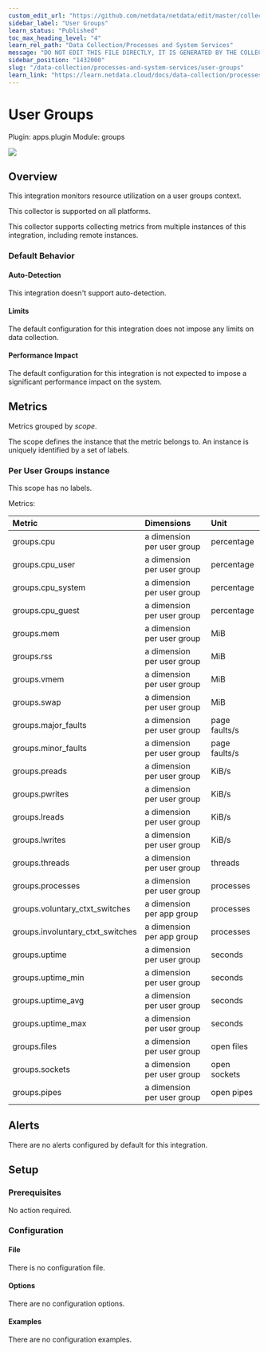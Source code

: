 ```yaml
---
custom_edit_url: "https://github.com/netdata/netdata/edit/master/collectors/apps.plugin/metadata.yaml"
sidebar_label: "User Groups"
learn_status: "Published"
toc_max_heading_level: "4"
learn_rel_path: "Data Collection/Processes and System Services"
message: "DO NOT EDIT THIS FILE DIRECTLY, IT IS GENERATED BY THE COLLECTOR'S metadata.yaml FILE"
sidebar_position: "1432000"
slug: "/data-collection/processes-and-system-services/user-groups"
learn_link: "https://learn.netdata.cloud/docs/data-collection/processes-and-system-services/user-groups"
---
```



# User Groups

Plugin: apps.plugin
Module: groups

<img src="https://img.shields.io/badge/maintained%20by-Netdata-%2300ab44" />

## Overview

This integration monitors resource utilization on a user groups context.



This collector is supported on all platforms.

This collector supports collecting metrics from multiple instances of this integration, including remote instances.


### Default Behavior

#### Auto-Detection

This integration doesn't support auto-detection.

#### Limits

The default configuration for this integration does not impose any limits on data collection.

#### Performance Impact

The default configuration for this integration is not expected to impose a significant performance impact on the system.


## Metrics

Metrics grouped by *scope*.

The scope defines the instance that the metric belongs to. An instance is uniquely identified by a set of labels.



### Per User Groups instance



This scope has no labels.

Metrics:

| Metric | Dimensions | Unit |
|:------|:----------|:----|
| groups.cpu | a dimension per user group | percentage |
| groups.cpu_user | a dimension per user group | percentage |
| groups.cpu_system | a dimension per user group | percentage |
| groups.cpu_guest | a dimension per user group | percentage |
| groups.mem | a dimension per user group | MiB |
| groups.rss | a dimension per user group | MiB |
| groups.vmem | a dimension per user group | MiB |
| groups.swap | a dimension per user group | MiB |
| groups.major_faults | a dimension per user group | page faults/s |
| groups.minor_faults | a dimension per user group | page faults/s |
| groups.preads | a dimension per user group | KiB/s |
| groups.pwrites | a dimension per user group | KiB/s |
| groups.lreads | a dimension per user group | KiB/s |
| groups.lwrites | a dimension per user group | KiB/s |
| groups.threads | a dimension per user group | threads |
| groups.processes | a dimension per user group | processes |
| groups.voluntary_ctxt_switches | a dimension per app group | processes |
| groups.involuntary_ctxt_switches | a dimension per app group | processes |
| groups.uptime | a dimension per user group | seconds |
| groups.uptime_min | a dimension per user group | seconds |
| groups.uptime_avg | a dimension per user group | seconds |
| groups.uptime_max | a dimension per user group | seconds |
| groups.files | a dimension per user group | open files |
| groups.sockets | a dimension per user group | open sockets |
| groups.pipes | a dimension per user group | open pipes |



## Alerts

There are no alerts configured by default for this integration.


## Setup

### Prerequisites

No action required.

### Configuration

#### File

There is no configuration file.
#### Options



There are no configuration options.

#### Examples
There are no configuration examples.


